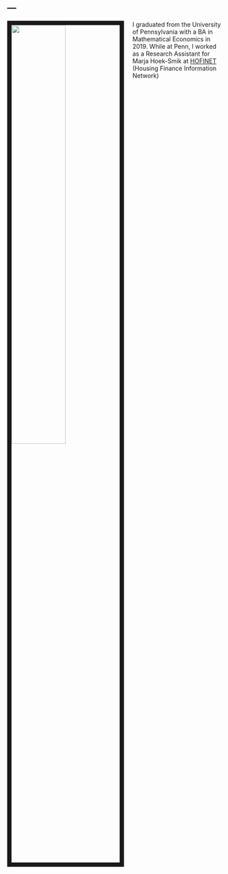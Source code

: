 ---
---

<link rel="stylesheet" href="styles.css" type="text/css">

<img src="links/WilliamLeeProfile.jpg" style="width:50%; border:10px solid; margin-right: 20px" align="left">



I graduated from the University of Pennsylvania with a BA in Mathematical Economics in 2019. While at Penn, I worked as a Research Assistant for Marja Hoek-Smik at [HOFINET](http://hofinet.org) (Housing Finance Information Network)


